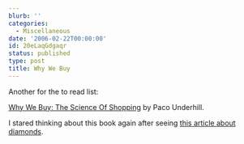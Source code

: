 ```yaml
---
blurb: ''
categories:
  - Miscellaneous
date: '2006-02-22T00:00:00'
id: 20eLaqGdgaqr
status: published
type: post
title: Why We Buy
---
```


Another for the to read list:

[Why We Buy: The Science Of Shopping](http://www.amazon.com/gp/product/0684849143/sr=8-1/qid=1140642945/ref=pd_bbs_1/102-1506557-9535369?_encoding=UTF8)
by Paco Underhill. 

I stared thinking about this book again after seeing [this article about diamonds](http://www.theatlantic.com/doc/198202/diamond).
